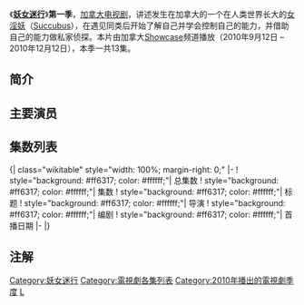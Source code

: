 {{Link style|time=2015-12-13T13:13:56+00:00}}
{{unreferenced|time=2012-03-04T08:06:31+00:00}}
{{Infobox television season
 |season_name = 《妖女迷行》第一季
 |eng_name = {{lang|en|''Lost Girl'' (Season 1)}}
 |bgcolour = #ff6317
 |fgcolour = #ffffff
 |image = [[File:s1-lost-girl-poster-01.jpg|300px]]
 |caption = 妖女迷行 第一季海报
 |show_name = [[妖女迷行|妖女迷行]]
 |country = 加拿大
 |num_episodes = 13
 |network = [[Showcase|Showcase]]
 |first_aired = {{Start date|2010|09|12}}
 |last_aired = {{End date|2010|12|12}}
 |prev_season = 
 |next_season = [[妖女迷行_(第二季)|第二季]]
| episode_list = [[妖女迷行集数列表|妖女迷行集数列表]]
}}
《'''[[妖女迷行|妖女迷行]]'''》'''第一季'''，[[加拿大|加拿大]][[电视剧|电视剧]]，讲述发生在加拿大的一个在人类世界长大的[[女淫妖|女淫妖]]（[[:en:Succubus|Succubus]]），在遇见同类后开始了解自己并学会控制自己的能力，并借助自己的能力做私家侦探。本片由加拿大[[Showcase|Showcase]]频道播放（2010年9月12日 – 2010年12月12日），本季一共13集。


== 简介 ==

== 主要演员 ==

== 集数列表 ==
{{See also|妖女迷行集数列表}}
<onlyinclude>{| class="wikitable" style="width: 100%; margin-right: 0;"
|-
! style="background: #ff6317; color: #ffffff;"| 总集数
! style="background: #ff6317; color: #ffffff;"| 集数
! style="background: #ff6317; color: #ffffff;"| 标题
! style="background: #ff6317; color: #ffffff;"| 导演
! style="background: #ff6317; color: #ffffff;"| 编剧
! style="background: #ff6317; color: #ffffff;"| 首播日期
|-
{{Episode list/sublist|妖女迷行集数列表
 |EpisodeNumber = 1
 |EpisodeNumber2 = 1
 |Title = It's a Fae, Fae, Fae, Fae World
 |WrittenBy = Michelle Lovretta
 |DirectedBy = Erik Canuel
 |OriginalAirDate = {{Start date|2010|9|12}}
 |ShortSummary = <!--Bo has been living on the run for years, trying to figure out why she kills people when she kisses them. After leaving someone she kills out in the open, she is contacted by a group called The Fae. She discovers who and what she is, and is told to join one of two tribes, either the Light or the Dark. She refuses and chooses the side of humanity instead.-->
'''Rated ''TV-MA (LSV)'''''
 |LineColor = ff6317
}}
{{Episode list/sublist|妖女迷行集数列表
 |EpisodeNumber = 2
 |EpisodeNumber2 = 2
 |Title = Where There's a Will, There's a Fae
 |WrittenBy = Peter Mohan
 |DirectedBy = Robert Lieberman
 |OriginalAirDate = {{Start date|2010|9|19}}
 |ShortSummary = <!--Bo agrees to help a [[will-o'-the-wisp|will-o'-the-wisp]] find the person who stole his treasure in exchange for information on her birth-parents. More is revealed of the world of the Fae, including some species of Fae and their society. Bo also gains two allies in her search for her truths.-->
'''Rated ''TV-MA (DLSV)'''''
 |LineColor = ff6317
}}
{{Episode list/sublist|妖女迷行集数列表
 |EpisodeNumber = 3
 |EpisodeNumber2 = 3
 |Title = Oh Kappa, My Kappa
 |WrittenBy = Michelle Lovretta
 |DirectedBy = Paul Fox
 |OriginalAirDate = {{Start date|2010|9|26}}
 |ShortSummary = <!--Bo and Kenzi open a private investigation office. Their first job is to find a missing student at a local college. Kenzi goes undercover in the college, Bo joins campus security to uncover what happened. Bo and Dyson's relationship goes on the rocks and another species of Fae is revealed.-->

注：此集在美国播出时的标题是“Sorority”。
'''Rated ''TV-MA (DLSV)'''''
 |LineColor = ff6317
}}
{{Episode list/sublist|妖女迷行集数列表
 |EpisodeNumber = 4
 |EpisodeNumber2 = 4
 |Title = Faetal Attraction
 |WrittenBy = Jeremy Boxen
 |DirectedBy = Steve Di'Marco
 |OriginalAirDate = {{Start date|2010|10|3}}
 |ShortSummary = <!--Bo tries to handle being rejected by Dyson with the help of Kenzi. Dyson tries the same with Hale's help as well. A [[Erinyes|fury]] and her husband meet Bo and the fury tries to hire Bo to kill a human. She refuses and all hell breaks loose.-->
 |LineColor = ff6317
}}
{{Episode list/sublist|妖女迷行集数列表
 |EpisodeNumber = 5
 |EpisodeNumber2 = 5
 |Title = Dead Lucky
 |WrittenBy = Emily Andras
 |DirectedBy = John Fawcett
 |OriginalAirDate = {{Start date|2010|10|17}}
 |ShortSummary = <!--Bo is hired by a Dark Fae named Mayer to find out how a human managed to win a bet with him. The reward for finding out is having an Oracle reveal something of Bo's past to her. Bo solves the mystery by finding out that a Fae that can jump between human corpses, called a Hsien, managed the deed. In the end, the answers Bo seeks are not given, but she does learn one thing. Her mother is alive, and coming for Bo.-->
 |LineColor = ff6317
}}
{{Episode list/sublist|妖女迷行集数列表
 |EpisodeNumber = 6
 |EpisodeNumber2 = 6
 |Title = Food for Thought
 |WrittenBy = Pamela Pinch
 |DirectedBy = John Fawcett
 |OriginalAirDate = {{Start date|2010|10|24}}
 |ShortSummary = <!--Bo and Kenzi follow Lauren as she tends to a sick Aswang, a type of Fae that is a carrion eater. Kenzi eats some soup that made the Aswang ill and becomes gravely ill as well. Bo and Lauren attempt to locate the source of the disease that is killing the pair before it is too late. Trick sells something precious to him for Kenzi's sake, and Dyson's relationship with Kenzi becomes stronger. Bo also finds that with Lauren's help she has more control over her powers and can feed without killing humans any longer.-->
 |LineColor = ff6317
}}
{{Episode list/sublist|妖女迷行集数列表
 |EpisodeNumber = 7
 |EpisodeNumber2 = 7
 |Title = ArachnoFaebia
 |WrittenBy = Emily Andras
 |DirectedBy =  John Fawcett
 |OriginalAirDate = {{Start date|2010|10|31}}
 |ShortSummary = <!--Kenzi is running a scam in which she is cleansing homes of evil spirits. She does so in a home where a murder/suicide took place. In the process of doing so, she is bitten by a Djieiene, an Under Fae creature that is similar to a giant spider. Over the course of the episode, Bo and Hale are also bitten and the paranoia created makes them try to kill each other. The only hope for them to be saved is Lauren and Dyson who are running out of time.-->
 |LineColor = ff6317
}}
{{Episode list/sublist|妖女迷行集数列表
 |EpisodeNumber = 8
 |EpisodeNumber2 = 8
 |Title = Vexed
 |WrittenBy = Michelle Lovretta
 |DirectedBy = John Fawcett
 |OriginalAirDate = {{Start date|2010|11|07}}
 |ShortSummary = <!--Bo gets a possible lead on her mother from a vampire. That lead takes her to an inmate on death row named Lou Ann, but it seems to be a false lead. The vampire is then found murdered, and Bo concludes that there is another Fae involved. She uses her Dark Fae contacts to find that the murderer is a Fae named Vex who is a kind of Fae called a Mesmer. She attempts to get help from the Light Fae and is refused. Lauren is forced to betray Bo by The Ash, and her relationship with Bo is damaged severely. Bo then attempts to get answers from and revenge on Vex, but he is more powerful than Bo expected.-->
 |LineColor = ff6317
}}
{{Episode list/sublist|妖女迷行集数列表
 |EpisodeNumber = 9
 |EpisodeNumber2 = 9
 |Title = Fae Day
 |WrittenBy = Jeremy Boxen
 |DirectedBy = Steve Di'Marco
 |OriginalAirDate = {{Start date|2010|11|14}}
 |ShortSummary = <!--The Fae are celebrating their holiest day called ''La Shoshain''. In the middle of the partying at Trick's bar, a [[Banshee|Banshee]] calls out the impending death of one of the people there. Bo becomes involved with solving a long held family fight from one of the Noble Fae families and Kenzi becomes romantically involved with the brother marked for death. Bo calls for a ''Agallamh'' which forces the two brothers of the family to attempt to reconcile their differences. Through the story we also learn about Fae history and that Trick is a being known as the Blood King who set out the rules of the Fae in the past.-->
 |LineColor = ff6317
}}
{{Episode list/sublist|妖女迷行集数列表
 |EpisodeNumber = 10
 |EpisodeNumber2 = 10
 |Title = The Mourning After
 |WrittenBy = Michelle Lovretta
 |DirectedBy = Paul Fox
 |OriginalAirDate = {{Start date|2010|11|21}}
 |ShortSummary = <!--Bo is hired to investigate the suicide of a woman by her sister. In the process of doing so, she encounters a Dark Fae [[succubus|succubus]] named Saskia. Saskia displaces Kenzi in Bo's life, and the new pair attempt to solve the mystery. Trick in the meantime is threatened with the loss of his bar, The Dal Riata,  when a business associate arrives to claim an item from him which seems to have vanished. Kenzi agrees to help Trick locate the missing item by summoning a Lightning Bird for him. Bo comes to battle an Albaster, who is the natural enemy of the succubi as her investigation continues with deadly results and Bo making a decision about Saskia's involvement in her life.-->
 |LineColor = ff6317
}}
{{Episode list/sublist|妖女迷行集数列表
 |EpisodeNumber = 11
 |EpisodeNumber2 = 11
 |Title = Faetal Justice
 |WrittenBy = Peter Mohan
 |DirectedBy = Robert Lieberman
 |OriginalAirDate = {{Start date|2010|11|28}}
 |ShortSummary = <!--Dyson wakes up outside of a club with a recently deceased Dark Fae named Ba'al beside him and blood all over his body. He obtains sanctuary from Trick, and discovers that he has no memories of what happened to him, and asks for help from Bo to find out why. In the meantime, The Morrigan blames Dyson for the death of Ba'al, an associate of her favorite Vex and looks for revenge on Dyson for this. Both The Morrigan and The Ash attempt to convince Dyson to give himself up but without success. Bo in the meantime searches at a Dark Fae owned club which Vex runs trying to solve the mystery. She discovers that there is more to the place than is on the surface and discovers the truth of what happened.-->
 |LineColor = ff6317
}}
{{Episode list/sublist|妖女迷行集数列表
 |EpisodeNumber = 12
 |EpisodeNumber2 = 12
 |Title = (Dis)Members Only
 |WrittenBy = Jeremy Boxen
 |DirectedBy = Steve Di'Marco
 |OriginalAirDate = {{Start date|2010|12|5}}
 |ShortSummary = <!--A friend from Kenzi's past asks for her help in finding out what happened to a missing relative. To do so, Bo and Dyson pose as a married couple to investigate a country club while Kenzi works as an employee there. They discover that a Dark Fae, called a Land Wight, is responsible for the many disappearances there. Dyson demands that Trick tells Bo what they know or he will. Dyson and Bo come to an understanding about their relationship. But Saskia returns and tries to kill Dyson, however Bo saves Dyson at the last moment.-->
 |LineColor = ff6317
}}
{{Episode list/sublist|妖女迷行集数列表
 |EpisodeNumber = 13
 |EpisodeNumber2 = 13
 |Title = Blood Lines
 |WrittenBy = Michelle Lovretta
 |DirectedBy = Robert Lieberman
 |OriginalAirDate = {{Start date|2010|12|12}}
 |ShortSummary = <!--Dyson and Trick finally tell Bo what they know about her past and Saskia is revealed to be Bo's mother. Saskia, now known by her true name Aoife, begins a plan to cause a war between the Light and Dark Fae. To do so she attacks the Light Fae Elders and kills many of them. Bo, upset with her friends not telling her the truth, turns her back on them one by one except for Kenzi who tries to help Bo find a way to stop her mother from completing her plans. In the end, Bo battles her mother, Trick makes a sacrifice to help Bo, and Dyson loses what is most important to him to a [[Norns|Norn]] to give Bo a chance to overcome her mother.-->
 |LineColor = ff6317
}}
|}</onlyinclude>

== 注解 ==
{{reflist|2}}

{{DEFAULTSORT:Lost Girl 2}}
[[Category:妖女迷行|Category:妖女迷行]]
[[Category:電視劇各集列表|Category:電視劇各集列表]]
[[Category:2010年播出的電視劇季度|Category:2010年播出的電視劇季度]]
[[Category:加拿大電視劇各集列表|L]]